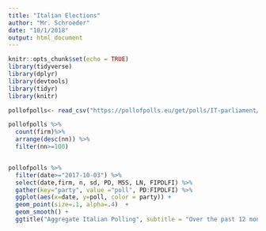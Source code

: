 ```yaml
---
title: "Italian Elections"
author: "Mr. Schroeder"
date: "10/1/2018"
output: html_document
---
```


```r
knitr::opts_chunk$set(echo = TRUE)
library(tidyverse)
library(dplyr)
library(devtools)
library(tidyr)
library(knitr)
```

```r
pollofpolls<- read_csv("https://pollofpolls.eu/get/polls/IT-parliament/format/csv", guess_max=3000)

pollofpolls %>% 
  count(firm)%>% 
  arrange(desc(nn)) %>% 
  filter(nn>=100)


pollofpolls %>% 
  filter(date>="2017-10-03") %>%
  select(date,firm, n, sd, PD, M5S, LN, FIPDLFI) %>% 
  gather(key="party", value ="poll", PD:FIPDLFI) %>% 
  ggplot(aes(x=date, y=poll, color = party)) + 
  geom_point(size=.1, alpha=.4)  +
  geom_smooth() +
  ggtitle("Aggregate Italian Polling", subtitle = "Over the past 12 months")


```

